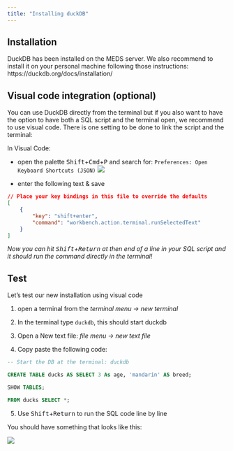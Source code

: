 ```yaml
---
title: "Installing duckDB"
---
```



## Installation

DuckDB has been installed on the MEDS server. We also recommend to install it on your personal machine following those instructions: https://duckdb.org/docs/installation/


## Visual code integration (optional)

You can use DuckDB directly from the terminal but if you also want to have the option to have both a SQL script and the terminal open, we recommend to use visual code. There is one setting to be done to link the script and the terminal:

In Visual Code:

- open the palette <kbd>Shift</kbd>+<kbd>Cmd</kbd>+<kbd>P</kbd> and search for: `Preferences: Open Keyboard Shortcuts (JSON)` ![](img/duckdb-vscode_setup.png)

- enter the following text & save
```json
// Place your key bindings in this file to override the defaults
[
    {
        "key": "shift+enter",
        "command": "workbench.action.terminal.runSelectedText"
    }
]

```

*Now you can hit <kbd>Shift</kbd>+<kbd>Return</kbd> at then end of a line in your SQL script and it should run the command directly in the terminal!*

## Test

Let's test our new installation using visual code

1. open a terminal from the _terminal menu -> new terminal_

2. In the terminal type `duckdb`, this should start duckdb

3. Open a New text file: _file menu -> new text file_

4. Copy paste the following code: 

```sql
-- Start the DB at the terminal: duckdb

CREATE TABLE ducks AS SELECT 3 As age, 'mandarin' AS breed;

SHOW TABLES;

FROM ducks SELECT *;
```

5. Use <kbd>Shift</kbd>+<kbd>Return</kbd> to run the SQL code line by line

You should have something that looks like this:

![](img/duckdb-vscode_test.png)

